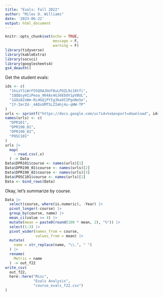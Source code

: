 ```yaml
---
title: "Evals: Fall 2022"
author: "Miles D. Williams"
date: '2023-06-22'
output: html_document
---
```


```r
knitr::opts_chunk$set(echo = TRUE,
                      message = F,
                      warning = F)
library(tidyverse)
library(kableExtra)
library(socsci)
library(googlesheets4)
gs4_deauth()
```

Get the student evals:

```r
ids <- c(
  "1hizYlLWrF55Q9AJbUf8uLPOZL9i18tfi",
  "1QQQsyHIiPeoa_904As4GJ6EbOV1pVBUL",
  "1GOx8ZxWm-RLHGQjPYIg3ba9IIPgnNo5e",
  "1Y-ImrZd-_4ADsGMTSLZImhj4u-qHW-TP"
)
urls <- sprintf("https://docs.google.com/uc?id=%s&export=download", ids)
names(urls) <- c(
  "DPR101",
  "DPR190_01",
  "DPR190_02",
  "POSC101"
)
urls |>
  map(
    ~ read.csv(.x)
  ) -> Data
Data$DPR101$course <- names(urls)[1]
Data$DPR190_01$course <- names(urls)[2]
Data$DPR190_02$course <- names(urls)[3]
Data$POSC101$course <- names(urls)[1]
Data <- bind_rows(Data)
```


Okay, let's summarize by course.

```r
Data |>
  select(course, where(is.numeric), -Year) |>
  pivot_longer(-course) |>
  group_by(course, name) |>
  mean_ci(value >= 4) |>
  mutate(mean = paste0(round(100 * mean, 2), "%")) |>
  select(1:3) |>
  pivot_wider(names_from = course,
              values_from = mean) |>
  mutate(
    name = str_replace(name, "\\.", " ")
  ) |>
  rename(
    Metric = name
  ) -> out_f22
write_csv(
  out_f22,
  here::here("Misc",
             "Evals Analysis",
             "course_evals_f22.csv")
)  
```

